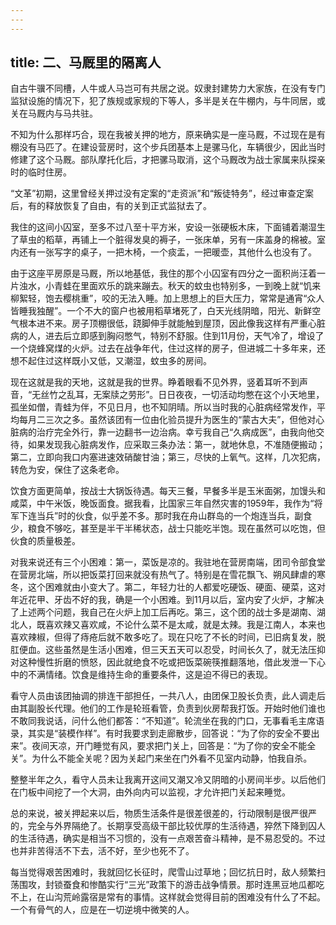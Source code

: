 ```yaml
---
---
---
```

title: 二、马厩里的隔离人
---




自古牛骥不同槽，人牛或人马岂可有共居之说。奴隶封建势力大家族，在没有专门监狱设施的情况下，犯了族规或家规的下等人，多半是关在牛棚内，与牛同居，或关在马厩内与马共驻。

不知为什么那样巧合，现在我被关押的地方，原来确实是一座马厩，不过现在是有棚没有马匹了。在建设营房时，这个步兵团基本上是骡马化，车辆很少，因此当时修建了这个马厩。部队摩托化后，才把骡马取消，这个马厩改为战士家属来队探亲时的临时住房。

“文革”初期，这里曾经关押过没有定案的“走资派”和“叛徒特务”，经过审查定案后，有的释放恢复了自由，有的关到正式监狱去了。

我住的这间小囚室，至多不过八至十平方米，安设一张硬板木床，下面铺着潮湿生了草虫的稻草，再铺上一个脏得发臭的褥子，一张床单，另有一床盖身的棉被。室内还有一张写字的桌子，一把木椅，一个痰盂，一把暖壶，其他什么也没有了。

由于这座平房原是马厩，所以地基低，我住的那个小囚室有四分之一面积尚汪着一片浊水，小青蛙在里面欢乐的跳来蹦去。秋天的蚊虫也特别多，一到晚上就“饥来柳絮轻，饱去樱桃重”，咬的无法入睡。加上思想上的巨大压力，常常是通宵“众人皆睡我独醒”。一个不大的窗户也被用稻草堵死了，白天光线阴暗，阳光、新鲜空气根本进不来。房子顶棚很低，跷脚伸手就能触到屋顶，因此像我这样有严重心脏病的人，进去后立即感到胸闷憋气，特别不舒服。住到11月份，天气冷了，增设了一个烧蜂窝煤的火炉。过去在战争年代，住过这样的房子，但进城二十多年来，还想不起住过这样既小又低，又潮湿，蚊虫多的房间。

现在这就是我的天地，这就是我的世界。睁着眼看不见外界，竖着耳听不到声音，“无丝竹之乱耳，无案牍之劳形”。日日夜夜，一切活动均憋在这个小天地里，孤坐如僧，青蛙为伴，不见日月，也不知阴晴。所以当时我的心脏病经常发作，平均每月二三次之多。虽然该团有一位由化验员提升为医生的“蒙古大夫”，但他对心脏病的治疗完全外行，靠一边翻书一边治病。幸亏我自己“久病成医”，由我向他交待，如果发现我心脏病发作，应采取三条办法：第一，就地休息，不准随便搬动；第二，立即向我口内塞进速效硝酸甘油；第三，尽快的上氧气。这样，几次犯病，转危为安，保住了这条老命。

饮食方面更简单，按战士大锅饭待遇。每天三餐，早餐多半是玉米面粥，加馒头和咸菜，中午米饭，晚饭面食。据我看，比国家三年自然灾害的1959年，我作为“将军下连当兵”时的伙食，似乎差不多。那时我在舟山群岛的一个炮连当兵，副食少，粮食不够吃，甚至是半干半稀状态，战士只能吃半饱。现在虽然可以吃饱，但伙食的质量极差。

对我来说还有三个小困难：第一，菜饭是凉的。我驻地在营房南端，团司令部食堂在营房北端，所以把饭菜打回来就没有热气了。特别是在雪花飘飞、朔风肆虐的寒冬，这个困难就由小变大了。第二，年轻力壮的人都爱吃硬饭、硬面、硬菜，这对年近花甲、牙齿不好的我，确是一个小困难。到11月以后，室内安了火炉，才解决了上述两个问题，我自己在火炉上加工后再吃。第三，这个团的战士多是湖南、湖北人，既喜欢辣又喜欢咸，不论什么菜不是太咸，就是太辣。我是江南人，本来也喜欢辣椒，但得了痔疮后就不敢多吃了。现在只吃了不长的时间，已旧病复发，脱肛便血。这些虽然是生活小困难，但三天五天可以忍受，时间长久了，就无法压抑对这种慢性折磨的愤怒，因此就绝食不吃或把饭菜碗筷推翻落地，借此发泄一下心中的不满情绪。饮食是维持生命的重要条件，这是迫不得已的表现。

看守人员由该团抽调的排连干部担任，一共八人，由团保卫股长负责，此人调走后由其副股长代理。他们的工作是轮班看管，负责到伙房帮我打饭。开始时他们谁也不敢同我说话，问什么他们都答：“不知道”。轮流坐在我的门口，无事看毛主席语录，其实是“装模作样”。有时我要求到走廊散步，回答说：“为了你的安全不要出来”。夜间天凉，开门睡觉有风，要求把门关上，回答是：“为了你的安全不能全关”。为什么不能全关呢？因为关起门来坐在门外看不见室内动静，怕我自杀。

整整半年之久，看守人员未让我离开这间又潮又冷又阴暗的小房间半步。以后他们在门板中间挖了一个大洞，由外向内可以监视，才允许把门关起来睡觉。

总的来说，被关押起来以后，物质生活条件是很差很差的，行动限制是很严很严的，完全与外界隔绝了。长期享受高级干部比较优厚的生活待遇，猝然下降到囚人的生活待遇，确实是相当不习惯的，没有一点艰苦奋斗精神，是不易忍受的。不过也并非苦得活不下去，活不好，至少也死不了。

每当觉得艰苦困难时，我就回忆长征时，爬雪山过草地；回忆抗日时，敌人频繁扫荡围攻，封锁蚕食和惨酷实行“三光”政策下的游击战争情景。那时连黑豆地瓜都吃不上，在山沟荒岭露宿是常有的事情。这样就会觉得目前的困难没有什么了不起。一个有骨气的人，应是在一切逆境中微笑的人。